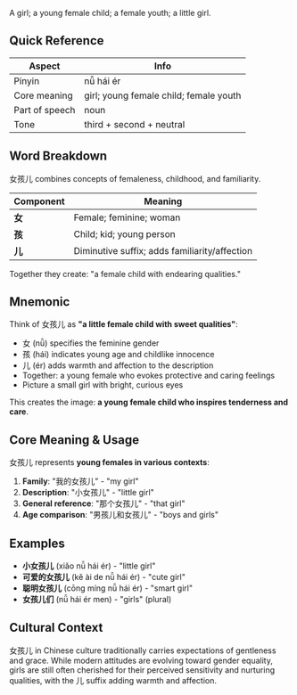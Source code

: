 A girl; a young female child; a female youth; a little girl.

## Quick Reference

| Aspect         | Info                                |
| -------------- | ----------------------------------- |
| Pinyin         | nǚ hái ér                           |
| Core meaning   | girl; young female child; female youth |
| Part of speech | noun                                |
| Tone           | third + second + neutral            |

## Word Breakdown

女孩儿 combines concepts of femaleness, childhood, and familiarity.

| Component | Meaning                                      |
| --------- | -------------------------------------------- |
| **女**    | Female; feminine; woman                      |
| **孩**    | Child; kid; young person                     |
| **儿**    | Diminutive suffix; adds familiarity/affection |

Together they create: "a female child with endearing qualities."

## Mnemonic

Think of 女孩儿 as **"a little female child with sweet qualities"**:

- 女 (nǚ) specifies the feminine gender
- 孩 (hái) indicates young age and childlike innocence
- 儿 (ér) adds warmth and affection to the description
- Together: a young female who evokes protective and caring feelings
- Picture a small girl with bright, curious eyes

This creates the image: **a young female child who inspires tenderness and care**.

## Core Meaning & Usage

女孩儿 represents **young females in various contexts**:

1. **Family**: "我的女孩儿" - "my girl"
2. **Description**: "小女孩儿" - "little girl"
3. **General reference**: "那个女孩儿" - "that girl"
4. **Age comparison**: "男孩儿和女孩儿" - "boys and girls"

## Examples

- **小女孩儿** (xiǎo nǚ hái ér) - "little girl"
- **可爱的女孩儿** (kě ài de nǚ hái ér) - "cute girl"
- **聪明女孩儿** (cōng míng nǚ hái ér) - "smart girl"
- **女孩儿们** (nǚ hái ér men) - "girls" (plural)

## Cultural Context

女孩儿 in Chinese culture traditionally carries expectations of gentleness and grace. While modern attitudes are evolving toward gender equality, girls are still often cherished for their perceived sensitivity and nurturing qualities, with the 儿 suffix adding warmth and affection.
